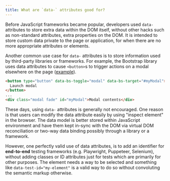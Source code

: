 ```yaml
---
title: What are `data-` attributes good for?
---
```


Before JavaScript frameworks became popular, developers used `data-` attributes to store extra data within the DOM itself, without other hacks such as non-standard attributes, extra properties on the DOM. It is intended to store custom data private to the page or application, for when there are no more appropriate attributes or elements.

Another common use case for `data-` attributes is to store information used by third-party libraries or frameworks. For example, the Bootstrap library uses data attributes to cause `<button>`s to trigger actions on a modal elsewhere on the page ([example](https://getbootstrap.com/docs/5.2/components/modal/#via-data-attributes)).

```html
<button type="button" data-bs-toggle="modal" data-bs-target="#myModal">
  Launch modal
</button>
...
<div class="modal fade" id="myModal">Modal contents</div>
```

These days, using `data-` attributes is generally not encouraged. One reason is that users can modify the data attribute easily by using "inspect element" in the browser. The data model is better stored within JavaScript environment and have them kept in-sync with the DOM via virtual DOM reconciliation or two-way data binding possibly through a library or a framework.

However, one perfectly valid use of data attributes, is to add an identifier for **end-to-end** testing frameworks (e.g. Playwright, Puppeteer, Selenium), without adding classes or ID attributes just for tests which are primarily for other purposes. The element needs a way to be selected and something like `data-test-id="my-element"` is a valid way to do so without convoluting the semantic markup otherwise.
